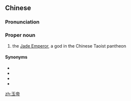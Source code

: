 ==Chinese==
{{zh-forms}}
{{wikipedia|lang=zh}}

===Pronunciation===
{{zh-pron
|m=Yù Dì
|c=juk6 dai3
|cat=pn
}}

===Proper noun===
{{zh-proper noun}}

# the [[Jade Emperor]], a god in the Chinese Taoist pantheon

====Synonyms====
* {{zh-l|玉皇大帝}}
* {{zh-l|玉皇上帝}}
* {{zh-l|玉皇}}
* {{zh-l|天公}}

[[zh:玉帝]]